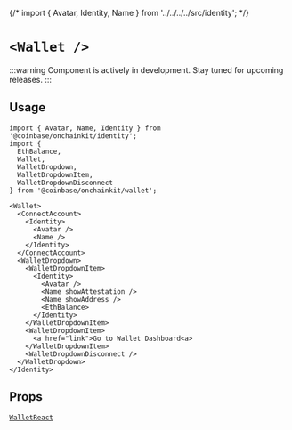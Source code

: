 {/* import { Avatar, Identity, Name } from '../../../../src/identity'; */}


# `<Wallet />`

:::warning
Component is actively in development. Stay tuned for upcoming releases.
:::

## Usage

```tsx
import { Avatar, Name, Identity } from '@coinbase/onchainkit/identity';
import { 
  EthBalance, 
  Wallet, 
  WalletDropdown, 
  WalletDropdownItem, 
  WalletDropdownDisconnect
} from '@coinbase/onchainkit/wallet';

<Wallet>
  <ConnectAccount>
    <Identity>
      <Avatar />
      <Name />
    </Identity>
  </ConnectAccount>
  <WalletDropdown>
    <WalletDropdownItem>
      <Identity>
        <Avatar />
        <Name showAttestation />
        <Name showAddress />
        <EthBalance>
      </Identity>
    </WalletDropdownItem>
    <WalletDropdownItem>
      <a href="link">Go to Wallet Dashboard<a>
    </WalletDropdownItem>
    <WalletDropdownDisconnect />
  </WalletDropdown>
</Identity>
```

## Props

[`WalletReact`](/identity/types#walletreact)
